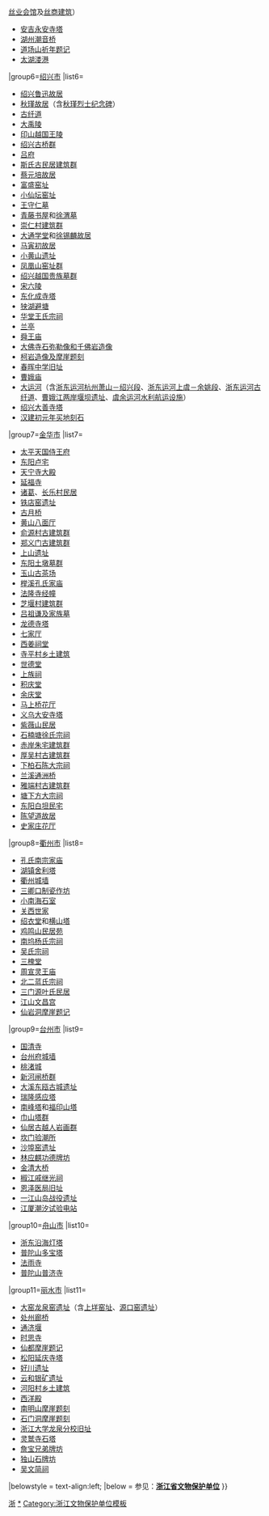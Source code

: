{{Navbox
|name = 浙江全国重点文物保护单位
|title = [[浙江全国重点文物保护单位列表|浙江省境内的全国重点文物保护单位]]
|titlestyle =
|image =
|style = text-align:left;
|state = {{{state<includeonly>|collapsed</includeonly>}}}
|above =
|listclass = hlist

|group1 = [[杭州市]]
|list1=
* [[六和塔]]
* [[杭州岳王庙|岳飞墓]]
* [[飞来峰造像]]（含[[西湖南山造像]]，包括[[慈云岭造像]]、 [[烟霞洞造像]]、 [[天龙寺造像]]）
* [[胡慶餘堂]]（含[[胡雪岩故居|胡雪岩旧居]]）
* [[闸口白塔]]
* [[良渚遗址]]
* [[临安城遗址]]
* [[吴越国王陵]]（含[[钱镠墓]]、 [[吴越康陵|康陵]]、 [[钱宽夫妇墓]]、 [[吴汉月墓]]）
* [[凤凰寺]]
* [[文澜阁]]
* [[功臣塔]]及[[功臣寺遗址]]
* [[宝成寺麻曷葛剌造像]]
* [[梵天寺经幢]]
* [[西泠印社]]
* [[跨湖桥遗址]]
* [[茅湾里窑址]]
* [[杭州南宋官窑博物馆|郊坛下]]和[[老虎洞窑址]]
* [[于谦墓]]
* [[杭宣古道|古驿道]]{{efn|name=独松关和古驿道|第六批全国重点文物保护单位'''独松关和古驿道'''由位于湖州市的'''[[独松关]]'''和位于湖州市和杭州市之间的'''[[杭宣古道|古驿道]]'''组成}}
* [[马寅初故居 (杭州)|马寅初故居]]{{efn|name=马寅初故居|第六批全国重点文物保护单位'''马寅初故居'''由'''[[马寅初故居 (杭州)|杭州马寅初故居]]'''和'''[[马寅初故居 (嵊州)|嵊州马寅初故居]]'''组成}}
* [[钱塘江大桥]]
* [[之江大学|之江大学旧址]]
* [[杭州笕桥机场|笕桥中央航校旧址]]
* [[章太炎故居 (杭州)|章太炎故居]]
* [[乌龟洞遗址]]
* [[小古城遗址]]
* [[泗洲造纸作坊遗址]]
* [[天目窑遗址群]]
* [[灵隐寺|灵隐寺石塔和经幢]]
* [[保俶塔]]
* [[西山桥]]
* [[普庆寺石塔]]
* [[新叶村乡土建筑]]
* [[龙兴寺经幢]]
* [[南山造像]]
* [[仓前粮仓]]
* [[浙江兴业银行杭州分行大楼|浙江兴业银行旧址]]
* [[西湖十景]]
* [[京杭大运河|大运河]]（含[[江南运河|江南运河嘉兴－杭州段]]、 [[浙东运河|浙东运河杭州萧山－绍兴段]]、 [[浙东运河纤道|浙东运河古纤道]]、 杭州运河古桥（含[[祥符桥]] 、[[欢喜永宁桥]]、 [[桂芳桥 (临平)|桂芳桥]]）、 [[富义仓]]、 [[通益公纱厂旧址]]及[[高家花园]]、 [[杭州关税务司署旧址|洋关旧址]]、 [[凤山水门|凤山水城门遗址]]、 [[西兴过塘行码头]]、 [[拱宸桥]]、 [[广济桥 (杭州)|广济桥]]）{{efn|name=大运河|'''[[大运河]]'''由第六批全国重点文物保护单位'''[[京杭大运河]]'''和第七批全国重点文物保护单位增补的其他运河子项合并组成}}
* [[鲤鱼山—老虎岭水坝遗址]]
* [[杭州忠义桥]]
* [[梅城南峰塔]]和[[梅城北峰塔|北峰塔]]
* [[杭州碑林|杭州孔庙碑林]]
* [[求是书院旧址]]
* [[浙江图书馆|浙江图书馆旧址]]
* [[仁爱医院旧址]]
* [[西湖博览会博物馆|第一届西湖博览会工业馆旧址]]
* [[五四宪法起草地旧址]]

|group2=[[宁波市]]
|list2=
* [[保国寺]]
* [[天一阁]]（含[[秦氏支祠]]）
* [[河姆渡遗址]]
* [[它山堰]]
* [[上林湖越窑遗址]]（含[[寺龙口窑址|寺龙口]]和[[开刀山窑址]]、 [[白洋湖越窑遗址]]、 [[里杜湖越窑遗址]]）
* [[镇海口海防遗址]]
* [[蒋氏故居]]（含[[溪口镇建筑群]]）
* [[庆安会馆]]
* [[庙沟后石牌坊|庙沟后]]、[[横省石牌坊]]
* [[东钱湖墓葬群]]
* [[龙山虞氏旧宅|龙山虞氏旧宅建筑群]]
* [[永丰库遗址]]
* [[天宁寺 (宁波)|宁波天宁寺]]
* [[阿育王寺]]
* [[白云庄]]和[[黄宗羲墓|黄宗羲]]、[[万斯同墓|万斯同]]、[[全祖望墓]]
* [[慈城古建筑群]]
* [[天童寺]]
* [[王守仁故居 (余姚)|王守仁故居]]{{efn|name=王守仁故居和墓|第六批全国重点文物保护单位'''王守仁故居和墓'''由位于宁波市的'''[[王守仁故居 (余姚)|王守仁故居]]'''和位于绍兴市的'''[[王守仁墓]]'''组成}}
* [[宁海古戏台]]
* [[宁波耶稣圣心堂|江北天主教堂]]
* [[钱业会馆 (宁波)|钱业会馆]]
* [[浙东抗日根据地旧址]]
* [[田螺山遗址]]
* [[鲻山遗址]]
* [[塔山遗址]]
* [[花岙兵营遗址]]
* [[二灵塔]]
* [[紫金街林宅|林宅]]
* [[锦堂学校旧址]]
* [[浙东沿海灯塔]]{{efn|name=浙东沿海灯塔|'''[[浙东沿海灯塔]]'''由位于舟山市的第五批全国重点文物保护单位'''[[花鸟灯塔]]'''和第七批全国重点文物保护单位增补，分布于舟山市和宁波市的其他灯塔合并组成}}
* [[大运河]]（含[[浙东运河|浙东运河上虞－余姚段]]、 [[浙东运河|浙东运河宁波段]]、 [[宁波三江口]]、 [[姚江水利航运设施]]、 [[水则碑 (宁波)|水则碑]]）{{efn|name=大运河}}
* [[南渡广济桥]]
* [[通济桥 (余姚)|余姚通济桥]]

|group3=[[温州市]]
|list3=
* [[蒲壮所城]]（含[[壮士所城]]、[[白湾堡]]和[[巡检司遗址]]）
* [[玉海楼]]
* [[浙南石棚墓群]]
* [[刘基庙]]及[[刘基墓|墓]]
* [[南阁牌楼群]]
* [[永昌堡]]
* [[四连碓造纸作坊]]
* [[高氏家族墓地]]
* [[赤溪五洞桥]]
* [[芙蓉村|芙蓉村古建筑群]]
* [[圣井山石殿]]
* [[泰顺廊桥]]
* [[仕水矴步]]
* [[顺溪古建筑群]]
* [[利济医学堂旧址]]
* [[老鼠山遗址|曹湾山遗址]]
* [[国安寺塔]]
* [[观音寺石塔]]
* [[护法寺桥]]和[[护法寺塔|塔]]
* [[乐清东塔]]
* [[八卦桥]]和[[河西桥]]
* [[栖真寺五佛塔]]
* [[真如寺石塔]]
* [[金昭牌坊]]和[[宪台牌坊]]
* [[楠溪江宗祠建筑群]]
* [[玉岩包氏宗祠]]
* [[雪溪胡氏大院]]
* [[泰顺土楼]]
* [[红十三军军部旧址]]
* [[坦头窑遗址]]
* [[雁荡山龙鼻洞摩崖题记]]
* [[英国驻温州领事馆|英国驻温州领事馆旧址]]
* [[矾山矾矿遗址]]

|group4=[[嘉兴市]]
|list4=
* [[乌镇茅盾故居|茅盾故居]]
* [[罗家角遗址]]
* [[马家浜遗址]]
* [[盐官海塘]]及[[海神庙 (盐官)|海神庙]]
* [[绮园]]
* [[南湖红船|中国共产党第一次全国代表大会会址]]{{efn|第五批全国重点文物保护单位'''[[南湖红船|嘉兴南湖中共一大会址]]'''并入位于[[上海市]]的第一批全国重点文物保护单位'''[[中国共产党第一次全国代表大会会址]]'''}}
* [[谭家湾遗址]]
* [[南河浜遗址]]
* [[莫氏庄园]]
* [[安国寺经幢]]
* [[王国维故居]]
* [[庄桥坟遗址]]
* [[新地里遗址]]
* [[长安画像石墓]]
* [[吴镇墓]]
* [[陈阁老宅]]
* [[惠力寺|惠力寺经幢]]
* [[乍浦炮台]]
* [[嘉兴文生修道院]]与[[嘉兴圣母显灵堂|天主堂]]
* [[大运河]]（含[[江南运河|江南运河嘉兴－杭州段]]、 [[长安闸]]、 [[长虹桥 (嘉兴)|长虹桥]]）{{efn|name=大运河}}
* [[嘉兴子城遗址]]
* [[沈钧儒故居]]
* [[王店粮仓群]]
* [[海盐海塘|钱塘江海塘海盐敕海庙段]]和[[海宁海塘|海宁段]]

|group5=[[湖州市]]
|list5=
* [[飞英塔]]
* [[下菰城遗址]]
* [[嘉业堂藏书楼]]及[[小莲庄]]
* [[张石铭旧居|南浔张氏旧宅建筑群]]
* [[新四军苏浙军区旧址]]
* [[钱山漾遗址]]
* [[安吉古城遗址]]、[[龙山越国贵族墓群]]
* [[独松关]]和[[杭宣古道|古驿道]]{{efn|name=独松关和古驿道}}
* [[德清古桥群]]{{efn|'''[[德清古桥群]]'''由第六批全国重点文物保护单位'''[[寿昌桥]]'''和第七批全国重点文物保护单位增补的其他桥梁组成}}
* [[安吉城墙|安城城墙]]
* [[顾渚贡茶院遗址及摩崖]]
* [[莫干山别墅群]]
* [[陈英士墓]]
* [[上马坎遗址]]
* [[七里亭遗址]]
* [[毗山遗址|毘山遗址]]
* [[德清原始瓷窑址]]
* [[城山古城遗址]]
* [[趙孟頫墓]]
* [[潘公桥]]及[[潘孝墓]]
* [[双林三桥]]
* [[南浔张静江故居|尊德堂]]
* [[大运河]]（含[[頔塘|江南运河南浔段]]{{、w}}[[南浔丝业会馆|丝业会馆]]及[[刘氏梯号|丝商建筑]]）{{efn|name=大运河}}
* [[安吉永安寺塔]]
* [[潮音橋|湖州潮音桥]]
* [[道场山祈年题记]]
* [[太湖溇港]]

|group6=[[绍兴市]]
|list6=
* [[绍兴鲁迅故居]]
* [[秋瑾故居]]（含[[秋瑾烈士纪念碑]]）
* [[浙东运河纤道|古纤道]]
* [[大禹陵]]
* [[印山越国王陵]]
* [[绍兴古桥群]]{{efn|'''[[绍兴古桥群]]'''由第五批全国重点文物保护单位'''[[八字桥 (绍兴)|八字桥]]'''和第七批全国重点文物保护单位增补的其他桥梁组成}}
* [[吕府]]
* [[斯氏古民居建筑群]]
* [[绍兴蔡元培故居|蔡元培故居]]
* [[富盛窑址]]
* [[小仙坛窑址]]
* [[王守仁墓]]{{efn|name=王守仁故居和墓}}
* [[青藤书屋]]和[[徐渭墓]]
* [[崇仁村建筑群]]
* [[大通学堂]]和[[徐锡麟故居]]
* [[马寅初故居 (嵊州)|马寅初故居]]{{efn|name=马寅初故居}}
* [[小黄山遗址]]
* [[凤凰山窑址群]]
* [[绍兴越国贵族墓群]]
* [[宋六陵]]
* [[东化城寺塔|东化成寺塔]]
* [[㹧⿰犭茶湖避塘|㹧]]{{缺字|shang1|1|㹧⿰犭茶湖避塘|12px}}[[㹧⿰犭茶湖避塘|湖避塘]]
* [[华堂王氏宗祠]]
* [[兰亭]]
* [[舜王庙]]
* [[大佛寺 (新昌)|大佛寺石弥勒像和千佛岩造像]]
* [[柯岩造像及摩崖题刻]]
* [[浙江省春晖中学|春晖中学旧址]]
* [[曹娥庙]]
* [[大运河]]（含[[浙东运河|浙东运河杭州萧山－绍兴段]]、[[浙东运河|浙东运河上虞－余姚段]]、[[浙东运河纤道|浙东运河古纤道]]、[[曹娥江两岸堰坝遗址]]、[[虞余运河水利航运设施]]）{{efn|name=大运河}}
* [[绍兴大善寺塔]]
* [[汉建初元年买地刻石]]

|group7=[[金华市]]
|list7=
* [[太平天国侍王府]]
* [[东阳卢宅]]
* [[天宁寺 (金华)|天宁寺大殿]]
* [[延福寺]]
* [[诸葛村|诸葛]]、[[長樂村 (諸葛鎮)|长乐村民居]]
* [[铁店窑遗址]]
* [[古月桥]]
* [[黄山八面厅]]
* [[俞源村|俞源村古建筑群]]
* [[郑义门古建筑群]]
* [[上山遗址]]
* [[东阳土墩墓群]]
* [[玉山古茶场]]
* [[榉溪孔氏家庙]]
* [[法隆寺经幢]]
* [[芝堰村|芝堰村建筑群]]
* [[吕祖谦及家族墓]]
* [[龙德寺塔]]
* [[七家厅]]
* [[西姜祠堂]]
* [[寺平村乡土建筑]]
* [[世德堂]]
* [[上族祠]]
* [[积庆堂]]
* [[余庆堂]]
* [[马上桥花厅]]
* [[义乌大安寺塔]]
* [[紫薇山民居]]
* [[石楠塘徐氏宗祠]]
* [[赤岸朱宅建筑群]]
* [[厚吴村|厚吴村古建筑群]]
* [[下柏石陈大宗祠]]
* [[兰溪通洲桥]]
* [[雅端村|雅端村古建筑群]]
* [[塘下方大宗祠]]
* [[东阳白坦民宅]]
* [[陈望道故居]]
* [[史家庄花厅]]

|group8=[[衢州市]]
|list8=
* [[孔氏南宗家庙]]
* [[湖镇舍利塔]]
* [[衢州城墙]]
* [[三卿口制瓷作坊]]
* [[龍游石窟|小南海石室]]
* [[关西世家]]
* [[绍衣堂]]和[[横山塔]]
* [[鸡鸣山民居苑]]
* [[南坞杨氏宗祠]]
* [[车塘村吴氏宗祠|吴氏宗祠]]
* [[三槐堂]]
* [[周宣灵王庙]]
* [[北二蓝氏宗祠]]
* [[三门源叶氏民居]]
* [[江山文昌宫]]
* [[仙岩洞摩崖题记]]

|group9=[[台州市]]
|list9=
* [[天台山國清寺|国清寺]]
* [[台州府城墙]]
* [[桃渚城]]
* [[新河闸桥群]]
* [[大溪东瓯古城遗址]]
* [[瑞隆感应塔]]
* [[南峰塔]]和[[福印山塔]]
* [[巾山塔群]]{{efn|'''[[巾山塔群]]'''由第七批全国重点文物保护单位'''[[千佛塔 (浙江)|千佛塔]]'''与第八批全国重点文物保护单位增补的'''[[巾山东大塔]]'''、'''[[南山殿塔]]'''组成}}
* [[仙居古越人岩画群]]
* [[坎门验潮所]]
* [[沙埠窑遗址]]
* [[林应麒功德牌坊]]
* [[金清大桥]]
* [[戚继光祠 (台州)|椒江戚继光祠]]
* [[恩泽医局旧址]]
* [[一江山岛|一江山岛战役遗址]]
* [[江厦潮汐试验电站]]

|group10=[[舟山市]]
|list10=
* [[浙东沿海灯塔]]{{efn|name=浙东沿海灯塔}}
* [[普陀山多宝塔]]
* [[法雨寺 (普陀山)|法雨寺]]
* [[普济寺 (普陀山)|普陀山普济寺]]

|group11=[[丽水市|丽水市]]
|list11=
* [[大窑龙泉窑遗址]]（含[[大窑龙泉窑古瓷窑址#上垟窑址|上垟窑址]]、[[大窑龙泉窑古瓷窑址#源口窑遗址|源口窑遗址]]）
* [[处州廊桥]]{{efn|'''[[处州廊桥]]'''由第五批全国重点文物保护单位'''[[如龙桥]]'''和第七批全国重点文物保护单位增补的丽水市境内其他廊桥组成}}
* [[通济堰]]
* [[时思寺]]
* [[仙都摩崖题记]]
* [[松阳延庆寺塔]]
* [[好川遗址]]
* [[云和银矿遗址]]
* [[河阳村|河阳村乡土建筑]]
* [[西洋殿]]
* [[南明山摩崖题刻]]
* [[石门洞摩崖题刻]]
* [[浙江大学龙泉分校旧址]]
* [[灵鹫寺石塔]]
* [[詹宝兄弟牌坊]]
* [[独山石牌坊]]
* [[吴文简祠]]

|belowstyle = text-align:left;
|below = 
{{notelist}}
参见：'''[[浙江省文物保护单位]]'''{{中华人民共和国各省级行政区模板索引|全国重点文物保护单位|仅内地=yes|仅省名=yes}}
}}<noinclude>

[[Category:全国重点文物保护单位模板|浙]]
[[Category:浙江全国重点文物保护单位|*]]
[[Category:浙江文物保护单位模板]]
</noinclude>